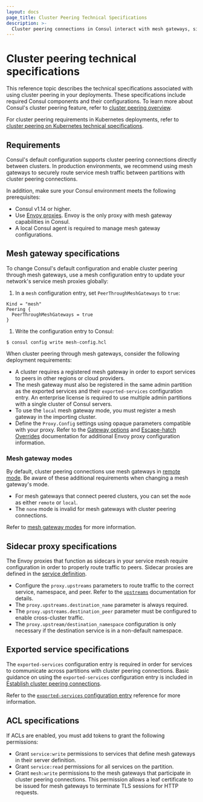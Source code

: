 ```yaml
---
layout: docs
page_title: Cluster Peering Technical Specifications 
description: >- 
  Cluster peering connections in Consul interact with mesh gateways, sidecar proxies, exported services, and ACLs. Learn about the configuration requirements for these components.
---
```


# Cluster peering technical specifications

This reference topic describes the technical specifications associated with using cluster peering in your deployments. These specifications include required Consul components and their configurations. To learn more about Consul's cluster peering feature, refer to [cluster peering overview](/consul/docs/connect/cluster-peering).

For cluster peering requirements in Kubernetes deployments, refer to [cluster peering on Kubernetes technical specifications](/consul/docs/k8s/connect/cluster-peering/tech-specs).

## Requirements

Consul's default configuration supports cluster peering connections directly between clusters. In production environments, we recommend using mesh gateways to securely route service mesh traffic between partitions with cluster peering connections.

In addition, make sure your Consul environment meets the following prerequisites:

- Consul v1.14 or higher.
- Use [Envoy proxies](/consul/docs/connect/proxies/envoy). Envoy is the only proxy with mesh gateway capabilities in Consul.
- A local Consul agent is required to manage mesh gateway configurations.

## Mesh gateway specifications

To change Consul's default configuration and enable cluster peering through mesh gateways, use a mesh configuration entry to update your network's service mesh proxies globally:

1. In a `mesh` configuration entry, set `PeerThroughMeshGateways` to `true`:

  <CodeBlockConfig filename="mesh-config.hcl">

  ```hcl
  Kind = "mesh"
  Peering {
    PeerThroughMeshGateways = true
  }
  ```

  </CodeBlockConfig>

1. Write the configuration entry to Consul:

  ```shell
  $ consul config write mesh-config.hcl
  ```

When cluster peering through mesh gateways, consider the following deployment requirements:

- A cluster requires a registered mesh gateway in order to export services to peers in other regions or cloud providers.
- The mesh gateway must also be registered in the same admin partition as the exported services and their `exported-services` configuration entry. An enterprise license is required to use multiple admin partitions with a single cluster of Consul servers.
- To use the `local` mesh gateway mode, you must register a mesh gateway in the importing cluster.
- Define the `Proxy.Config` settings using opaque parameters compatible with your proxy. Refer to the [Gateway options](/consul/docs/connect/proxies/envoy#gateway-options) and [Escape-hatch Overrides](/consul/docs/connect/proxies/envoy#escape-hatch-overrides) documentation for additional Envoy proxy configuration information.

### Mesh gateway modes

By default, cluster peering connections use mesh gateways in [remote mode](/consul/docs/connect/gateways/mesh-gateway/service-to-service-traffic-wan-datacenters#remote). Be aware of these additional requirements when changing a mesh gateway's mode.

- For mesh gateways that connect peered clusters, you can set the `mode` as either `remote` or `local`.
- The `none` mode is invalid for mesh gateways with cluster peering connections.

Refer to [mesh gateway modes](/consul/docs/connect/gateways/mesh-gateway#modes) for more information.

## Sidecar proxy specifications

The Envoy proxies that function as sidecars in your service mesh require configuration in order to properly route traffic to peers. Sidecar proxies are defined in the [service definition](/consul/docs/services/usage/define-services).

- Configure the `proxy.upstreams` parameters to route traffic to the correct service, namespace, and peer. Refer to the [`upstreams`](/consul/docs/connect/registration/service-registration#upstream-configuration-reference) documentation for details.
- The `proxy.upstreams.destination_name` parameter is always required.
- The `proxy.upstreams.destination_peer` parameter must be configured to enable cross-cluster traffic.
- The `proxy.upstream/destination_namespace` configuration is only necessary if the destination service is in a non-default namespace.

## Exported service specifications

The `exported-services` configuration entry is required in order for services to communicate across partitions with cluster peering connections. Basic guidance on using the `exported-services` configuration entry is included in [Establish cluster peering connections](/consul/docs/k8s/connect/cluster-peering/usage/establish-peering#export-services-between-clusters).

Refer to the [`exported-services` configuration entry](/consul/docs/connect/config-entries/exported-services) reference for more information.

## ACL specifications

If ACLs are enabled, you must add tokens to grant the following permissions:

- Grant `service:write` permissions to services that define mesh gateways in their server definition.
- Grant `service:read` permissions for all services on the partition.
- Grant `mesh:write` permissions to the mesh gateways that participate in cluster peering connections. This permission allows a leaf certificate to be issued for mesh gateways to terminate TLS sessions for HTTP requests.